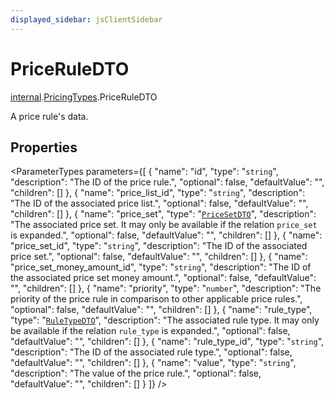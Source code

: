```yaml
---
displayed_sidebar: jsClientSidebar
---
```



# PriceRuleDTO

[internal](../../internal/modules/admin_discounts.internal.internal-1.mdx).[PricingTypes](../../internal-1/modules/admin_discounts.internal.internal-1.PricingTypes.mdx).PriceRuleDTO

A price rule's data.

## Properties

<ParameterTypes parameters={[
  {
    "name": "id",
    "type": "`string`",
    "description": "The ID of the price rule.",
    "optional": false,
    "defaultValue": "",
    "children": []
  },
  {
    "name": "price_list_id",
    "type": "`string`",
    "description": "The ID of the associated price list.",
    "optional": false,
    "defaultValue": "",
    "children": []
  },
  {
    "name": "price_set",
    "type": "[`PriceSetDTO`](admin_discounts.internal.internal-1.PricingTypes.PriceSetDTO.mdx)",
    "description": "The associated price set. It may only be available if the relation `price_set` is expanded.",
    "optional": false,
    "defaultValue": "",
    "children": []
  },
  {
    "name": "price_set_id",
    "type": "`string`",
    "description": "The ID of the associated price set.",
    "optional": false,
    "defaultValue": "",
    "children": []
  },
  {
    "name": "price_set_money_amount_id",
    "type": "`string`",
    "description": "The ID of the associated price set money amount.",
    "optional": false,
    "defaultValue": "",
    "children": []
  },
  {
    "name": "priority",
    "type": "`number`",
    "description": "The priority of the price rule in comparison to other applicable price rules.",
    "optional": false,
    "defaultValue": "",
    "children": []
  },
  {
    "name": "rule_type",
    "type": "[`RuleTypeDTO`](admin_discounts.internal.internal-1.PricingTypes.RuleTypeDTO.mdx)",
    "description": "The associated rule type. It may only be available if the relation `rule_type` is expanded.",
    "optional": false,
    "defaultValue": "",
    "children": []
  },
  {
    "name": "rule_type_id",
    "type": "`string`",
    "description": "The ID of the associated rule type.",
    "optional": false,
    "defaultValue": "",
    "children": []
  },
  {
    "name": "value",
    "type": "`string`",
    "description": "The value of the price rule.",
    "optional": false,
    "defaultValue": "",
    "children": []
  }
]} />
